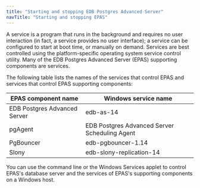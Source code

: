 ```yaml
---
title: "Starting and stopping EDB Postgres Advanced Server"
navTitle: "Starting and stopping EPAS"
---
```


A service is a program that runs in the background and requires no user interaction (in fact, a service provides no user interface); a service can be configured to start at boot time, or manually on demand. Services are best controlled using the platform-specific operating system service control utility. Many of the EDB Postgres Advanced Server (EPAS) supporting components are services.

The following table lists the names of the services that control EPAS and services that control EPAS supporting components:

| EPAS component name | Windows service name                |
| ------------------------------ | ------------------------------------------------ |
| EDB Postgres Advanced Server   | edb-as-14                                        |
| pgAgent                        | EDB Postgres Advanced Server Scheduling Agent |
| PgBouncer                      | edb-pgbouncer-1.14                               |
| Slony                          | edb-slony-replication-14                         |

You can use the command line or the Windows Services applet to control EPAS's database server and the services of EPAS's supporting components on a Windows host.
